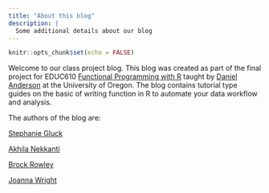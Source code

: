 ---
title: "About this blog"
description: |
  Some additional details about our blog
---

```{r setup, include=FALSE}
knitr::opts_chunk$set(echo = FALSE)
```

Welcome to our class project blog. This blog was created as part of the final project for EDUC610 [
Functional Programming with R
](https://uo-datasci-specialization.github.io/c3-fun_program2020/index.html) taught by [Daniel Anderson](https://github.com/datalorax) at the University of Oregon. The blog contains tutorial type guides on the basic of writing function in R to automate your data workflow and analysis. 

The authors of the blog are: 

[Stephanie Gluck](https://github.com/s-gluck)

[Akhila Nekkanti](https://github.com/akhilanekkanti1) 

[Brock Rowley](https://github.com/RowleyBrock) 

[Joanna Wright](https://github.com/jhwrigh23) 


